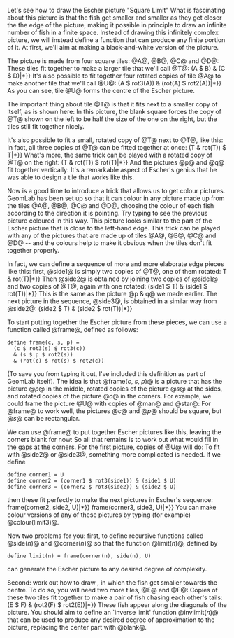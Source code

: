 <!--Worksheet 6: Escher pictures-->
Let's see how to draw the Escher picture 
"Square Limit"{{IfBook| that is on the front cover of this 
workbook.|: 

[[Image:Limit3-400.png]]
}}
What is fascinating about this picture is that the fish get smaller
and smaller as they get closer the the edge of the picture, making it
possible in principle to draw an infinite number of fish in a finite
space. Instead of drawing this infinitely complex picture, we will
instead define a function that can produce any finite portion of
it. At first, we'll aim at making a black-and-white version of the
picture.

The picture is made from four square tiles: @A@,
@B@, @C@ and @D@:
{{GeomPic|6010|A|*}}
{{GeomPic|6020|B|*}}
{{GeomPic|6030|C|*}}
{{GeomPic|6040|D|*}}
These tiles fit together to make a larger tile that we'll call
@T@:
{{GeomPic|6050|define T {{=}} (A $ B) & (C $ D)|*}}
It's also possible to fit together four rotated copies of tile
@A@ to make another tile that we'll call
@U@:
{{GeomPic|6060|define U {{=}} (A $ rot3(A)) & (rot(A) $ rot2(A))|*}}
As you can see, tile @U@ forms the centre of the Escher
picture.

The important thing about tile @T@ is that it fits next
to a smaller copy of itself, as is shown here:
{{GeomPic|6070|(T & blank) $ T|*}}
In this picture, the blank square forces the copy of
@T@ shown on the left to be half the size of the one on the
right, but the tiles still fit together nicely.

It's also possible to fit a small, rotated copy of @T@
next to @T@, like this:
{{GeomPic|6080|(blank & rot(T)) $ T|*}}
In fact, all three copies of @T@ can be fitted together
at once:
{{GeomPic|6090|define p {{=}} (T & rot(T)) $ T|*}}
What's more, the same trick can be played with a rotated copy of
@T@ on the right:
{{GeomPic|6100|define q {{=}} (T & rot(T)) $ rot(T)|*}}
And the pictures @p@ and @q@ fit together
vertically:
{{GeomPic|6110|p & q|*}}
It's a remarkable aspect of Escher's genius that he was able to
design a tile that works like this.

Now is a good time to introduce a trick that allows us to get
colour pictures. GeomLab has been set up so that it can colour in any
picture made up from the tiles @A@, @B@,
@C@ and @D@, choosing the colour of each fish
according to the direction it is pointing. Try typing
{{GeomPic|6120|colour(p & q)|*}}
to see the previous picture coloured in this way. This picture
looks similar to the part of the Escher picture that is close to the
left-hand edge. This trick can be played with any of the pictures that
are made up of tiles @A@, @B@, @C@
and @D@ -- and the colours help to make it obvious when the
tiles don't fit together properly.

In fact, we can define a sequence of more and more elaborate edge
pieces like this: first, @side1@ is simply
two copies of @T@, one of them rotated:
{{GeomPic|6130|define side1 {{=}} T & rot(T)|*}}
Then @side2@ is obtained by joining two copies of
@side1@ and two copies of @T@, again  
with one rotated:   
{{GeomPic|6140|define side2 {{=}} (side1 $ T) & (side1 $ rot(T))|*}}
This is the same as the picture @p & q@ we made
earlier. The next picture in the sequence, @side3@,
is obtained in a similar way from @side2@:
{{GeomPic|6150|define side3 {{=}} (side2 $ T) & (side2 $ rot(T))|*}}

To start putting together the Escher picture from these pieces, we
can use a function called @frame@, defined as follows:
 define frame(c, s, p) =
   (c $ rot3(s) $ rot3(c))
   & (s $ p $ rot2(s)) 
   & (rot(c) $ rot(s) $ rot2(c))
(To save you from typing it out, I've included this definition as
part of GeomLab itself). The idea is that @frame(<i>c</i>,
<i>s</i>, <i>p</i>)@ is a picture that has the picture
@<i>p</i>@ in the middle, rotated copies of the picture
@<i>s</i>@ at the sides, and rotated copies of the picture
@<i>c</i>@ in the corners.  For example, we could frame the
picture @U@ with copies of @man@ and
@star@:
{{GeomPic|6160|frame(star, man, U)|*}}
For @frame@ to work well, the pictures
@<i>c</i>@ and @<i>p</i>@ should be square, but
@<i>s</i>@ can be rectangular.

We can use @frame@ to put together Escher pictures like
this, leaving the corners blank for now:   
{{GeomPic|6170|frame(blank, side1, U)|*}}
{{GeomPic|6180|frame(blank, side2, U)|*}}
{{GeomPic|6190|frame(blank, side3, U)|*}}
So all that remains is to work out what would fill in the gaps at
the corners. For the first picture, copies of @U@ will  
do:  
{{GeomPic|6200|frame(U, side1, U)|*}}
To fit with @side2@ or @side3@, something
more complicated is needed. If we define 
 define corner1 = U
 define corner2 = (corner1 $ rot3(side1)) & (side1 $ U)
 define corner3 = (corner2 $ rot3(side2)) & (side2 $ U)
then these fit perfectly to make the next pictures in Escher's
sequence:
{{GeomPic|6210|define limit2 {{=}} frame(corner2, side2, U)|*}}
{{GeomPic|6220|define limit3 {{=}} frame(corner3, side3, U)|*}}
You can make colour versions of any of these pictures by typing (for
example) @colour(limit3)@.

Now two problems for you: first, to define recursive functions
called @side(<i>n</i>)@ and @corner(<i>n</i>)@ so that
the function @limit(<i>n</i>)@, defined by
 define limit(n) = frame(corner(n), side(n), U)
can generate the Escher picture to any desired degree of complexity.

Second: work out how to draw
{{IfBook|the picture that is shown on the back cover of this
workbook|this picture}}, in which the fish get smaller
towards the centre.
{{IfWiki|
[[Image:invlimit-400.png]]
}} 
To do so, you will need two more tiles, @E@ and @F@:
{{GeomPic|6230|E|*}}
{{GeomPic|6240|F|*}}
Copies of these two tiles fit together to make a pair of fish
chasing each other's tails:   
{{GeomPic|6250|define V {{=}} (E $ F) & (rot2(F) $ rot2(E))|*}}
These fish appear along the diagonals of the picture. You should
aim to define an `inverse limit' function
@invlimit(<i>n</i>)@ that can be used to produce any
desired degree of approximation to the picture, replacing the center
part with @blank@.
